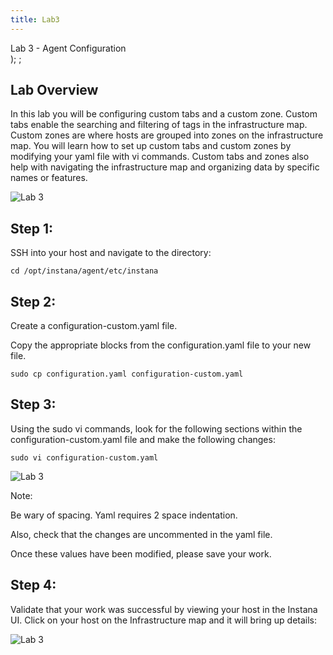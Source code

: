 ```yaml
---
title: Lab3
---
```

  <span>
    Lab 3 - Agent Configuration <br />
  </span>
);
;

## Lab Overview

In this lab you will be configuring custom tabs and a custom zone. Custom tabs enable the searching and filtering of tags in the infrastructure map. Custom zones are where hosts are grouped into zones on the infrastructure map. You will learn how to set up custom tabs and custom zones by modifying your yaml file with vi commands. Custom tabs and zones also help with navigating the infrastructure map and organizing data by specific names or features. 


![Lab 3](images/lab3.1.png)

## Step 1:

SSH into your host and navigate to the directory:

```
cd /opt/instana/agent/etc/instana 
```

## Step 2:

Create a configuration-custom.yaml file. 

Copy the appropriate blocks from the configuration.yaml file to your new file.

```
sudo cp configuration.yaml configuration-custom.yaml 
```

## Step 3:
Using the sudo vi commands, look for the following sections within the configuration-custom.yaml file and make the following changes: 

```
sudo vi configuration-custom.yaml 
```

![Lab 3](images/3.2.png)

Note: 

Be wary of spacing. Yaml requires 2 space indentation. 

Also, check that the changes are uncommented in the yaml file.

Once these values have been modified, please save your work. 

## Step 4:

Validate that your work was successful by viewing your host in the Instana UI. 
Click on your host on the Infrastructure map and it will bring up details: 

![Lab 3](images/lab3.3.png)



